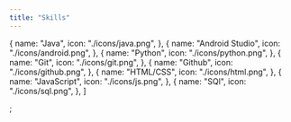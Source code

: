 ```yaml
---
title: "Skills"
---
```


  {
    name: "Java",
    icon: "./icons/java.png",
  },
  {
    name: "Android Studio",
    icon: "./icons/android.png",
  },
  {
    name: "Python",
    icon: "./icons/python.png",
  },
  {
    name: "Git",
    icon: "./icons/git.png",
  },
  {
    name: "Github",
    icon: "./icons/github.png",
  },
  {
    name: "HTML/CSS",
    icon: "./icons/html.png",
  },
  {
    name: "JavaScript",
    icon: "./icons/js.png",
  },
 {
    name: "SQl",
    icon: "./icons/sql.png",
  }, 
]

;
